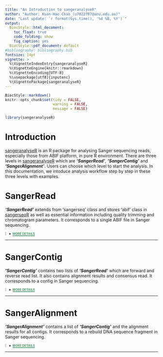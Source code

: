 ```yaml
---
title: "An Introduction to sangeranalyseR"
author: "Author: Kuan-Hao Chao (u7022787@anu.edu.au)"
date: "Last update: `r format(Sys.time(), '%d %B, %Y')`"
output: 
  BiocStyle::html_document:
    toc_float: true
    code_folding: show
    fig_caption: yes
  BiocStyle::pdf_document: default
#bibliography: bibliography.bib
fontsize: 14pt
vignette: >
  %\VignetteIndexEntry{sangeranalyseR}
  %\VignetteEngine{knitr::rmarkdown}
  %\VignetteEncoding{UTF-8}
  %\usepackage[utf8]{inputenc}
  %\VignettePackage{sangeranalyseR}
---
```

```r
BiocStyle::markdown()
knitr::opts_chunk$set(tidy = FALSE,
                      warning = FALSE,
                      message = FALSE)
```

```r
library(sangeranalyseR)
```

# Introduction
[sangeranalyseR](https://github.com/roblanf/sangeranalyseR) is an R package for analysing Sanger sequencing reads, especially those from ABIF platform, in pure R environment. There are three levels in [sangeranalyseR](https://github.com/roblanf/sangeranalyseR) which are ***'SangerRead'***, ***'SangerContig'*** and ***'SangerAlignment'***. Users can choose which level to start the analysis. In this documentation, we intoduce analysis workflow step by step in these three levels with examples.

# **SangerRead**
***'SangerRead'*** extends from 'sangerseq' class and stores 'abif' class in [sangerseqR](https://bioconductor.org/packages/release/bioc/html/sangerseqR.html) as well as essential information including quality trimming and chromatogram parameters. It corresponds to a single ABIF file in Sanger sequencing. 

<details class="description"><summary data-open="CLOSE" data-close="MORE DETAILS"></summary>

<h2> 2.1 &nbsp;&nbsp;&nbsp;&nbsp; Create **SangerRead** Instance </h2>
First step is to create a ***'SangerRead'*** instance. Here, we find the the abosulte file path and assign it to `A_chloroticaFdReadFN`.
```r
inputFilesPath <- system.file("extdata/", package = "sangeranalyseR")

A_chloroticaFdReadFN <- file.path(inputFilesPath, 
                          "Allolobophora_chlorotica",
                          "RBNII",
                          "Achl_RBNII396-13_1_F.ab1")
```

Now we can create a **'SangerRead'** instance by running `SangerRead` constructor function. 
```r
singleRead <- SangerRead(readFeature   = "Forward Read",
                         readFileName  = A_chloroticaFdReadFN)
```

<h2> 2.2 &nbsp;&nbsp;&nbsp;&nbsp; Visualize Trimmed Read </h2>

Second step is to visualize the trimmed read. `qualityBasePlot` triggers a [plot_ly](https://plot.ly/r/) interactive plot for users to check the result of the trimmed read.

<div style="overflow: scroll;">
```r
qualityBasePlot(singleRead)
```
</div>

<h2> 2.3 &nbsp;&nbsp;&nbsp;&nbsp; Update Trimming Parameters </h2>
Third step is to change trimming parameters. `SangerRead` constructor function uses default trimming parameters. If users are not satisfied with the trimming result, they can run `updateQualityParam` function to change the trimming parameters inside the ***'SangerRead'*** instance.
```r
updateQualityParam(singleRead,
                   TrimmingMethod         = "M1",
                   M1TrimmingCutoff       = 0.0003,
                   M2CutoffQualityScore   = NULL,
                   M2SlidingWindowSize    = NULL)
```

<h2> 2.4 &nbsp;&nbsp;&nbsp;&nbsp; Write FASTA file </h2>
Fourth step is to export DNA sequence to FATA file. `writeFastaSR` let users to write read in ***'SangerRead'*** instance to file in FASTA format.
```r
writeFastaSR(singleRead)
```

<h2> 2.5 &nbsp;&nbsp;&nbsp;&nbsp; Generate Report </h2>
Fifth step is to create a static html report for ***'SangerRead'*** instance by running `generateReportSR` function
```r
generateReportSR(singleRead)
```

</details>

---


# **SangerContig**
***'SangerContig'*** contains two lists of ***'SangerRead'*** which are forward and reverse read list. It also contains alignment results and consensus read. It corresponds to a contig in Sanger sequencing.

<details class="description"> <summary data-open="CLOSE" data-close="MORE DETAILS"></summary>

<h2> 3.1 &nbsp;&nbsp;&nbsp;&nbsp;  Create **SangerContig** Instance </h2>
First step is to prepare all reads in the same directory and define the project parameters.  

* `inputFilesParentDir` is the directory storing all raw ABIF files. 
* `contigName` is the name of contigs. All targets share the same contig name.
* `REGEX_SuffixForward` is the regular expression for forward read suffix.
* `REGEX_SuffixReverse` is the regular expression for reverse read suffix. 

```r
rawDataDir <- system.file("extdata", package = "sangeranalyseR")
inputFilesParentDir <- file.path(rawDataDir, "Allolobophora_chlorotica", "ACHLO")
contigName <- "Achl_ACHLO006-09"
regex_suffix_f <- "_[0-9]*_[F].ab1"
regex_suffix_r <- "_[0-9]*_[R].ab1"
```
After defining parameters, users can create ***'SangerContig'*** instance by running `SangerContig` constructor function.
```r
sangerContig <- SangerContig(ABIF_Directory       = inputFilesParentDir,
                             contigName           = contigName,
                             REGEX_SuffixForward  = regex_suffix_f,
                             REGEX_SuffixReverse  = regex_suffix_r)
```

<h2> 3.2 &nbsp;&nbsp;&nbsp;&nbsp; Launch Shiny App </h2>
Second step is to trigger ***'SangerContig'*** Shiny app. In `SangerContig` constructor function, all forward and reverse reads in this contig share the same trimming parameter by default. It is inconvenient for users to check reads one by one through R command; therefore, we provide a local Shiny app to let users easily browse and change parameters in each read in the ***'SangerContig'*** instance.
```r
launchAppSC(sangerContig)
```

<h2> 3.3 &nbsp;&nbsp;&nbsp;&nbsp; Write FASTA file </h2>
Third step is to export DNA sequence to FATA file. After changing trimming parameters in each read, users can run `writeFastaSC` function to write results into text file in FASTA format.
```r
writeFastaSC(sangerContig)
```

<h2> 3.4 &nbsp;&nbsp;&nbsp;&nbsp; Generate Report </h2>
Fourth step is to create a report. Users can create a static html report for the ***'SangerContig'*** instance by running `generateReportSC` function.
```r
generateReportSC(sangerContig)
```

</details>

---

# **SangerAlignment**
***'SangerAlignment'*** contains a list of ***'SangerContig'*** and the alignment results for all contigs. It corresponds to a rebuild DNA sequence fragment in Sanger sequencing. 

<details class="description"> <summary data-open="CLOSE" data-close="MORE DETAILS"></summary>

<h2> 4.1 &nbsp;&nbsp;&nbsp;&nbsp; Create **SangerAlignment** Instance </h2>
First step is to prepare all reads in the same directory and define the project parameters.  

* `inputFilesParentDir` is the directory storing all raw ABIF files. 
* `REGEX_SuffixForward` is the regular expression for forward read suffix.
* `REGEX_SuffixReverse` is the regular expression for reverse read suffix. 

```r
rawDir <- system.file("extdata", package="sangeranalyseR")
parentDir <- file.path(rawDir, "Allolobophora_chlorotica", "RBNII")
regex_suffix_f <- "_[F]_[0-9]*.ab1"
regex_suffix_r <- "_[R]_[0-9]*.ab1"
```
Users can create ***'SangerAlignment'*** instance by running `SangerAlignment` constructor function.
```r
sangerAlignment <- 
        SangerAlignment(ABIF_Directory      = parentDir,
                        REGEX_SuffixForward = regex_suffix_f,
                        REGEX_SuffixReverse = regex_suffix_r,)
```

<h2> 4.2 &nbsp;&nbsp;&nbsp;&nbsp; Launch Shiny App </h2>
Second step is to run `launchAppSA` to trigger the local ***'SangerAlignment'*** Shiny app. Users can easily browse all ***'SangerContig'*** instance in ***'SangerAlignment'*** and change ***'SangerRead'*** trimming parameters in each ***'SangerContig'*** instance.

```r
launchAppSA(sangerAlignment)
```

<h2> 4.3 &nbsp;&nbsp;&nbsp;&nbsp; Write FASTA file </h2>
Third step is to run `writeFastaSC` function to write results into text file in FASTA format.
```r
writeFastaSA(sangerAlignment)
```

<h2> 4.4 &nbsp;&nbsp;&nbsp;&nbsp; Generate Report </h2>
Fourth step is to create a report. Users can create a static html report for the ***'SangerAlignment'*** instance by running `generateReportSA` function.
```r
generateReportSA(sangerAlignment)
```

</details>

---


<style>
details.description[open] summary::after {
  content: attr(data-open);
  color: #d45050;
  border-bottom: 2px solid #d45050;
}

details.description:not([open]) summary::after {
  content: attr(data-close);
  color: #4c9c6b;
  border-bottom: 2px solid #4c9c6b;
}

.description {
border-left: 4px solid #d3d6db;
padding-left: 10px;
}
.description summary{
  font-weight: bold;
  font-size: 10px;
  color: #383838;
}
</style>
